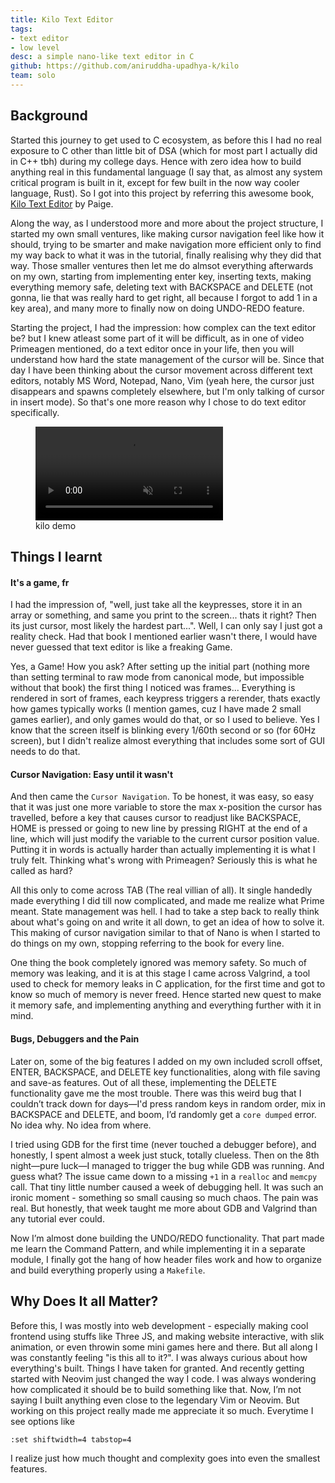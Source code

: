 ```yaml
---
title: Kilo Text Editor
tags: 
- text editor
- low level
desc: a simple nano-like text editor in C
github: https://github.com/aniruddha-upadhya-k/kilo
team: solo
---
```


## Background

Started this journey to get used to C ecosystem, as before this I had no real exposure to C other than little bit of DSA (which for most part I actually did in C++ tbh) during my college days. Hence with zero idea how to build anything real in this fundamental language (I say that, as almost any system critical program is built in it, except for few built in the now way cooler language, Rust). So I got into this project by referring this awesome book, [Kilo Text Editor](https://viewsourcecode.org/snaptoken/kilo/) by Paige. 

Along the way, as I understood more and more about the project structure, I started my own small ventures, like making cursor navigation feel like how it should, trying to be smarter and make navigation more efficient only to find my way back to what it was in the tutorial, finally realising why they did that way. Those smaller ventures then let me do almsot everything afterwards on my own, starting from implementing enter key, inserting texts, making everything memory safe, deleting text with BACKSPACE and DELETE (not gonna, lie that was really hard to get right, all because I forgot to add 1 in a key area), and many more to finally now on doing UNDO-REDO feature.

Starting the project, I had the impression: how complex can the text editor be? but I knew atleast some part of it will be difficult, as in one of video Primeagen mentioned, do a text editor once in your life, then you will understand how hard the state management of the cursor will be. Since that day I have been thinking about the cursor movement across different text editors, notably MS Word, Notepad, Nano, Vim (yeah here, the cursor just disappears and spawns completely elsewhere, but I'm only talking of cursor in insert mode). So that's one more reason why I chose to do text editor specifically.

<figure class="video-container">
  <video controls muted preload="metadata">
    <source src="/projects/kilo/kilo.mp4"/>
  </video>
  <figcaption class="video-caption text-caption">kilo demo</figcaption>
</figure>

## Things I learnt

#### It's a game, fr

I had the impression of, "well, just take all the keypresses, store it in an array or something, and same you print to the screen... thats it right? Then its just cursor, most likely the hardest part...". Well, I can only say I just got a reality check. Had that book I mentioned earlier wasn't there, I would have never guessed that text editor is like a freaking Game.

Yes, a Game! How you ask? After setting up the initial part (nothing more than setting terminal to raw mode from canonical mode, but impossible without that book) the first thing I noticed was frames... Everything is rendered in sort of frames, each keypress triggers a rerender, thats exactly how games typically works (I mention games, cuz I have made 2 small games earlier), and only games would do that, or so I used to believe. Yes I know that the screen itself is blinking every 1/60th second or so (for 60Hz screen), but I didn't realize almost everything that includes some sort of GUI needs to do that.

#### Cursor Navigation: Easy until it wasn't

And then came the `Cursor Navigation`. To be honest, it was easy, so easy that it was just one more variable to store the max x-position the cursor has travelled, before a key that causes cursor to readjust like BACKSPACE, HOME is pressed or going to new line by pressing RIGHT at the end of a line, which will just modify the variable to the current cursor position value. Putting it in words is actually harder than actually implementing it is what I truly felt. Thinking what's wrong with Primeagen? Seriously this is what he called as hard?

All this only to come across TAB (The real villian of all). It single handedly made everything I did till now complicated, and made me realize what Prime meant. State management was hell. I had to take a step back to really think about what's going on and write it all down, to get an idea of how to solve it. This making of cursor navigation similar to that of Nano is when I started to do things on my own, stopping referring to the book for every line.

One thing the book completely ignored was memory safety. So much of memory was leaking, and it is at this stage I came across Valgrind, a tool used to check for memory leaks in C application, for the first time and got to know so much of memory is never freed. Hence started new quest to make it memory safe, and implementing anything and everything further with it in mind. 

#### Bugs, Debuggers and the Pain

Later on, some of the big features I added on my own included scroll offset, ENTER, BACKSPACE, and DELETE key functionalities, along with file saving and save-as features. Out of all these, implementing the DELETE functionality gave me the most trouble. There was this weird bug that I couldn’t track down for days—I'd press random keys in random order, mix in BACKSPACE and DELETE, and boom, I’d randomly get a `core dumped` error. No idea why. No idea from where.

I tried using GDB for the first time (never touched a debugger before), and honestly, I spent almost a week just stuck, totally clueless. Then on the 8th night—pure luck—I managed to trigger the bug while GDB was running. And guess what? The issue came down to a missing `+1` in a `realloc` and `memcpy` call. That tiny little number caused a week of debugging hell. It was such an ironic moment - something so small causing so much chaos. The pain was real. But honestly, that week taught me more about GDB and Valgrind than any tutorial ever could.

Now I’m almost done building the UNDO/REDO functionality. That part made me learn the Command Pattern, and while implementing it in a separate module, I finally got the hang of how header files work and how to organize and build everything properly using a `Makefile`.

## Why Does It all Matter?

Before this, I was mostly into web development - especially making cool frontend using stuffs like Three JS, and making website interactive, with slik animation, or even throwin some mini games here and there. But all along I was constantly feeling "is this all to it?". I was always curious about how everything's built. Things I have taken for granted. And recently getting started with Neovim just changed the way I code. I was always wondering how complicated it should be to build something like that. Now, I’m not saying I built anything even close to the legendary Vim or Neovim. But working on this project really made me appreciate it so much. Everytime I see options like 
```vim
:set shiftwidth=4 tabstop=4
```
I realize just how much thought and complexity goes into even the smallest features.

